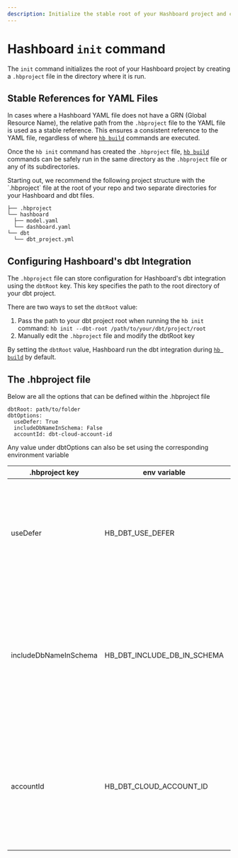 ```yaml
---
description: Initialize the stable root of your Hashboard project and configure the dbt integration
---
```



# Hashboard `init` command

The `init` command initializes the root of your Hashboard project by creating a `.hbproject` file in the directory where it is run.

## Stable References for YAML Files

In cases where a Hashboard YAML file does not have a GRN (Global Resource Name), the relative path from the `.hbproject` file to the YAML file is used as a stable reference. This ensures a consistent reference to the YAML file, regardless of where [`hb build`](/docs/data-ops/cli/v3/build) commands are executed.

Once the `hb init` command has created the `.hbproject` file, [`hb build`](/docs/data-ops/cli/v3/build) commands can be safely run in the same directory as the `.hbproject` file or any of its subdirectories.

<Callout type="info">
  Starting out, we recommend the following project structure with the `.hbproject` file at the root of your repo and two separate directories for your Hashboard and dbt files.

```
├── .hbproject
└── hashboard
  ├── model.yaml
  └── dashboard.yaml
└── dbt
  └── dbt_project.yml
```

</Callout>

## Configuring Hashboard's dbt Integration

The `.hbproject` file can store configuration for Hashboard's dbt integration using the `dbtRoot` key. This key specifies the path to the root directory of your dbt project.

There are two ways to set the `dbtRoot` value:

1. Pass the path to your dbt project root when running the `hb init` command: `hb init --dbt-root /path/to/your/dbt/project/root`
2. Manually edit the `.hbproject` file and modify the dbtRoot key

By setting the `dbtRoot` value, Hashboard run the dbt integration during [`hb build`](/docs/data-ops/cli/v3/build) by default.

## The .hbproject file

Below are all the options that can be defined within the .hbproject file

```
dbtRoot: path/to/folder
dbtOptions:
  useDefer: True
  includeDbNameInSchema: False
  accountId: dbt-cloud-account-id
```

Any value under dbtOptions can also be set using the corresponding environment variable

| .hbproject key        | env variable                | usage                                                                                                                             |
| --------------------- | --------------------------- | --------------------------------------------------------------------------------------------------------------------------------- |
| useDefer              | HB_DBT_USE_DEFER            | Boolean value indicating if Hashboard should look for tables deferred to production in dbt.                                       |
| includeDbNameInSchema | HB_DBT_INCLUDE_DB_IN_SCHEMA | Boolean value indicating if schemas should be qualified with a database name, primarily used when doing cross database deferrals. |
| accountId             | HB_DBT_CLOUD_ACCOUNT_ID     | The dbt Cloud account id to use when fetching a specific run if creating a build with the --dbt-cloud-run-id flag                 |
